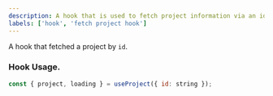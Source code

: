 ```yaml
---
description: A hook that is used to fetch project information via an id
labels: ['hook', 'fetch project hook']
---
```



A hook that fetched a project by `id`.

### Hook Usage.

```js
const { project, loading } = useProject({ id: string });
```
